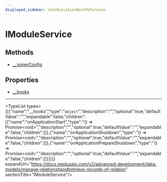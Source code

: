 ```yaml
---
displayed_sidebar: stockLocationNextReference
---
```



# IModuleService

## Methods

- [\_\_joinerConfig](../../IModuleService/methods/stock_location_next.IModuleService.__joinerConfig/page.mdx)

## Properties

- [\_\_hooks](page.mdx#__hooks)

___

<TypeList types={[{"name":"__hooks","type":"`object`","description":"","optional":true,"defaultValue":"","expandable":false,"children":[{"name":"onApplicationStart","type":"() => Promise&#60;void&#62;","description":"","optional":true,"defaultValue":"","expandable":false,"children":[]},{"name":"onApplicationShutdown","type":"() => Promise&#60;void&#62;","description":"","optional":true,"defaultValue":"","expandable":false,"children":[]},{"name":"onApplicationPrepareShutdown","type":"() => Promise&#60;void&#62;","description":"","optional":true,"defaultValue":"","expandable":false,"children":[]}]}]} expandUrl="https://docs.medusajs.com/v2/advanced-development/data-models/manage-relationships#retrieve-records-of-relation" sectionTitle="IModuleService"/>

